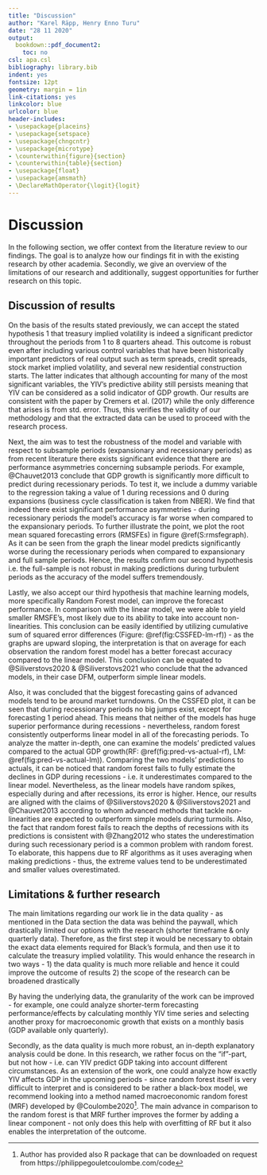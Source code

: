 ```yaml
---
title: "Discussion"
author: "Karel Räpp, Henry Enno Turu"
date: "28 11 2020"
output: 
  bookdown::pdf_document2:
    toc: no
csl: apa.csl
bibliography: library.bib
indent: yes
fontsize: 12pt
geometry: margin = 1in
link-citations: yes
linkcolor: blue
urlcolor: blue
header-includes:
- \usepackage{placeins}
- \usepackage{setspace}
- \usepackage{chngcntr}
- \usepackage{microtype}
- \counterwithin{figure}{section}
- \counterwithin{table}{section}
- \usepackage{float}
- \usepackage{amsmath}
- \DeclareMathOperator{\logit}{logit}
---
```




\linespread{1.6}\selectfont

# Discussion
 
In the following section, we offer context from the literature review to our findings. The goal is to analyze how our findings fit in with the existing research by other academia. Secondly, we give an overview of the limitations of our research and additionally, suggest opportunities for further research on this topic.

## Discussion of results

On the basis of the results stated previously, we can accept the stated hypothesis 1 that treasury implied volatility is indeed a significant predictor throughout the periods from 1 to 8 quarters ahead. This outcome is robust even after including various control variables that have been historically important predictors of real output such as term spreads, credit spreads, stock market implied volatility, and several new residential construction starts. The latter indicates that although accounting for many of the most significant variables, the YIV’s predictive ability still persists meaning that YIV can be considered as a solid indicator of GDP growth.
Our results are consistent with the paper by Cremers et al. (2017) while the only difference that arises is from std. error. Thus, this verifies the validity of our methodology and that the extracted data can be used to proceed with the research process.

Next, the aim was to test the robustness of the model and variable with respect to subsample periods (expansionary and recessionary periods) as from recent literature there exists significant evidence that there are performance asymmetries concerning subsample periods. For example, @Chauvet2013 conclude that GDP growth is significantly more difficult to predict during recessionary periods. To test it, we include a dummy variable to the regression taking a value of 1 during recessions and 0 during expansions (business cycle classification is taken from NBER). We find that indeed there exist significant performance asymmetries - during recessionary periods the model’s accuracy is far worse when compared to the expansionary periods. To further illustrate the point, we plot the root mean squared forecasting errors (RMSFEs) in figure \@ref(S:rmsfegraph). As it can be seen from the graph the linear model predicts significantly worse during the recessionary periods when compared to expansionary and full sample periods. Hence, the results confirm our second hypothesis i.e. the full-sample is not robust in making predictions during turbulent periods as the accuracy of the model suffers tremendously.

Lastly, we also accept our third hypothesis that machine learning models, more specifically Random Forest model, can improve the forecast performance. In comparison with the linear model, we were able to yield smaller RMSFE’s, most likely due to its ability to take into account non-linearities.  This conclusion can be easily identified by utilizing cumulative sum of squared error differences (Figure: \@ref(fig:CSSFED-lm-rf)) - as the graphs are upward sloping, the interpretation is that on average for each observation the random forest model has a better forecast accuracy compared to the linear model. This conclusion can be equated to @Siliverstovs2020 & @Siliverstovs2021 who conclude that the advanced models, in their case DFM, outperform simple linear models. 

Also, it was concluded that the biggest forecasting gains of advanced models tend to be around market turndowns. On the CSSFED plot, it can be seen that during recessionary periods no big jumps exist, except for forecasting 1 period ahead. This means that neither of the models has huge superior performance during recessions - nevertheless, random forest consistently outperforms linear model in all of the forecasting periods. To analyze the matter in-depth, one can examine the models' predicted values compared to the actual GDP growth(RF: \@ref(fig:pred-vs-actual-rf), LM: \@ref(fig:pred-vs-actual-lm)). Comparing the two models' predictions to actuals, it can be noticed that random forest fails to fully estimate the declines in GDP during recessions - i.e. it underestimates compared to the linear model. Nevertheless, as the linear models have random spikes, especially during and after recessions, its error is higher. Hence, our results are aligned with the claims of @Siliverstovs2020 & @Siliverstovs2021 and @Chauvet2013 according to whom advanced methods that tackle non-linearities are expected to outperform simple models during turmoils. Also, the fact that random forest fails to reach the depths of recessions with its predictions is consistent with @Zhang2012 who states the underestimation during such recessionary period is a common problem with random forest. To elaborate, this happens due to RF algorithms as it uses averaging when making predictions - thus, the extreme values tend to be underestimated and smaller values overestimated. 

## Limitations & further research
The main limitations regarding our work lie in the data quality - as mentioned in the Data section the data was behind the paywall, which drastically limited our options with the research (shorter timeframe & only quarterly data). Therefore, as the first step it would be necessary to obtain the exact data elements required for Black’s formula, and then use it to calculate the treasury implied volatility. This would enhance the research in two ways - 
1) the data quality is much more reliable and hence it could improve the outcome of results
2) the scope of the research can be broadened drastically
 
By having the underlying data, the granularity of the work can be improved - for example, one could analyze shorter-term forecasting performance/effects by calculating monthly YIV time series and selecting another proxy for macroeconomic growth that exists on a monthly basis (GDP available only quarterly).
 
Secondly, as the data quality is much more robust, an in-depth explanatory analysis could be done. In this research, we rather focus on the "if"-part, but not how - i.e. can YIV predict GDP taking into account different circumstances. As an extension of the work, one could analyze how exactly YIV affects GDP in the upcoming periods - since random forest itself is very difficult to interpret and is considered to be rather a black-box model, we recommend looking into a method named macroeconomic random forest (MRF) developed by @Coulombe2020^[Author has provided also R package that can be downloaded on request from https://philippegouletcoulombe.com/code]. The main advance in comparison to the random forest is that MRF further improves the former by adding a linear component - not only does this help with overfitting of RF but it also enables the interpretation of the outcome.


